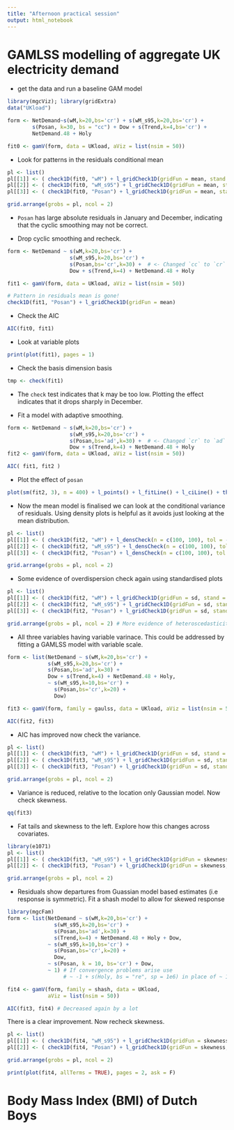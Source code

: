 ```yaml
---
title: "Afternoon practical session"
output: html_notebook
---
```



# GAMLSS modelling of aggregate UK electricity demand

- get the data and run a baseline GAM model


```r
library(mgcViz); library(gridExtra)
data("UKload")

form <- NetDemand~s(wM,k=20,bs='cr') + s(wM_s95,k=20,bs='cr') + 
        s(Posan, k=30, bs = "cc") + Dow + s(Trend,k=4,bs='cr') + 
        NetDemand.48 + Holy

fit0 <- gamV(form, data = UKload, aViz = list(nsim = 50)) 
```

- Look for patterns in the residuals conditional mean

```r
pl <- list()
pl[[1]] <- ( check1D(fit0, "wM") + l_gridCheck1D(gridFun = mean, stand = "sc") )$ggObj      # OK
pl[[2]] <- ( check1D(fit0, "wM_s95") + l_gridCheck1D(gridFun = mean, stand = "sc") )$ggObj  # OK
pl[[3]] <- ( check1D(fit0, "Posan") + l_gridCheck1D(gridFun = mean, stand = "sc") )$ggObj   # Not OK

grid.arrange(grobs = pl, ncol = 2)
```

- `Posan` has large absolute residuals in January and December, indicating that the cyclic smoothing may not be correct.

- Drop cyclic smoothing and recheck.

```r
form <- NetDemand ~ s(wM,k=20,bs='cr') + 
                    s(wM_s95,k=20,bs='cr') + 
                    s(Posan,bs='cr',k=30) +  # <- Changed `cc` to `cr`
                    Dow + s(Trend,k=4) + NetDemand.48 + Holy

fit1 <- gamV(form, data = UKload, aViz = list(nsim = 50)) 

# Pattern in residuals mean is gone!
check1D(fit1, "Posan") + l_gridCheck1D(gridFun = mean)
```

- Check the AIC

```r
AIC(fit0, fit1)
```

- Look at variable plots

```r
print(plot(fit1), pages = 1)
```

- Check the basis dimension basis

```r
tmp <- check(fit1)
```

- The `check` test indicates that k may be too low. Plotting the effect indicates that it drops sharply in December. 

- Fit a model with adaptive smoothing.

```r
form <- NetDemand ~ s(wM,k=20,bs='cr') + 
                    s(wM_s95,k=20,bs='cr') + 
                    s(Posan,bs='ad',k=30) +  # <- Changed `cr` to `ad`
                    Dow + s(Trend,k=4) + NetDemand.48 + Holy
fit2 <- gamV(form, data = UKload, aViz = list(nsim = 50)) 

AIC( fit1, fit2 )
```

- Plot the effect of `posan`

```r
plot(sm(fit2, 3), n = 400) + l_points() + l_fitLine() + l_ciLine() + theme_minimal()
```

- Now the mean model is finalised we can look at the conditional variance of residuals. Using density plots is helpful as it avoids just looking at the mean distribution.

```r
pl <- list()
pl[[1]] <- ( check1D(fit2, "wM") + l_densCheck(n = c(100, 100), tol = -1) )$ggObj
pl[[2]] <- ( check1D(fit2, "wM_s95") + l_densCheck(n = c(100, 100), tol = -1) )$ggObj
pl[[3]] <- ( check1D(fit2, "Posan") + l_densCheck(n = c(100, 100), tol = -1) )$ggObj

grid.arrange(grobs = pl, ncol = 2) 
```

- Some evidence of overdispersion check again using standardised plots

```r
pl <- list()
pl[[1]] <- ( check1D(fit2, "wM") + l_gridCheck1D(gridFun = sd, stand = "sc") )$ggObj
pl[[2]] <- ( check1D(fit2, "wM_s95") + l_gridCheck1D(gridFun = sd, stand = "sc") )$ggObj
pl[[3]] <- ( check1D(fit2, "Posan") + l_gridCheck1D(gridFun = sd, stand = "sc") )$ggObj

grid.arrange(grobs = pl, ncol = 2) # More evidence of heteroscedasticity
```

- All three variables having variable varinace. This could be addressed by fitting a GAMLSS model with variable scale. 

```r
form <- list(NetDemand ~ s(wM,k=20,bs='cr') + 
             s(wM_s95,k=20,bs='cr') + 
             s(Posan,bs='ad',k=30) + 
             Dow + s(Trend,k=4) + NetDemand.48 + Holy, 
             ~ s(wM_s95,k=10,bs='cr') + 
               s(Posan,bs='cr',k=20) + 
               Dow)

fit3 <- gamV(form, family = gaulss, data = UKload, aViz = list(nsim = 50))

AIC(fit2, fit3) 
```

- AIC has improved now check the variance.

```r
pl <- list()
pl[[1]] <- ( check1D(fit3, "wM") + l_gridCheck1D(gridFun = sd, stand = "sc") )$ggObj
pl[[2]] <- ( check1D(fit3, "wM_s95") + l_gridCheck1D(gridFun = sd, stand = "sc") )$ggObj
pl[[3]] <- ( check1D(fit3, "Posan") + l_gridCheck1D(gridFun = sd, stand = "sc") )$ggObj

grid.arrange(grobs = pl, ncol = 2) 
```

- Variance is reduced, relative to the location only Gaussian model. Now check skewness.

```r
qq(fit3)
```

- Fat tails and skewness to the left. Explore how this changes across covariates.

```r
library(e1071)
pl <- list()
pl[[1]] <- ( check1D(fit3, "wM_s95") + l_gridCheck1D(gridFun = skewness, stand = "sc") )$ggObj
pl[[2]] <- ( check1D(fit3, "Posan") + l_gridCheck1D(gridFun = skewness, stand = "sc") )$ggObj

grid.arrange(grobs = pl, ncol = 2)
```

- Residuals show departures from Guassian model based estimates (i.e response is symmetric). Fit a shash model to allow for skewed response

```r
library(mgcFam)
form <- list(NetDemand ~ s(wM,k=20,bs='cr') + 
               s(wM_s95,k=20,bs='cr') + 
               s(Posan,bs='ad',k=30) + 
               s(Trend,k=4) + NetDemand.48 + Holy + Dow, 
             ~ s(wM_s95,k=10,bs='cr') + 
               s(Posan,bs='cr',k=20) + 
               Dow, 
             ~ s(Posan, k = 10, bs='cr') + Dow, 
             ~ 1) # If convergence problems arise use
                  # ~ -1 + s(Holy, bs = "re", sp = 1e6) in place of ~ 1

fit4 <- gamV(form, family = shash, data = UKload, 
             aViz = list(nsim = 50))

AIC(fit3, fit4) # Decreased again by a lot
```

There is a clear improvement. Now recheck skewness.

```r
pl <- list()
pl[[1]] <- ( check1D(fit4, "wM_s95") + l_gridCheck1D(gridFun = skewness, stand = "sc") )$ggObj
pl[[2]] <- ( check1D(fit4, "Posan") + l_gridCheck1D(gridFun = skewness, stand = "sc") )$ggObj

grid.arrange(grobs = pl, ncol = 2) 
```

```r
print(plot(fit4, allTerms = TRUE), pages = 2, ask = F)
```

# Body Mass Index (BMI) of Dutch Boys

